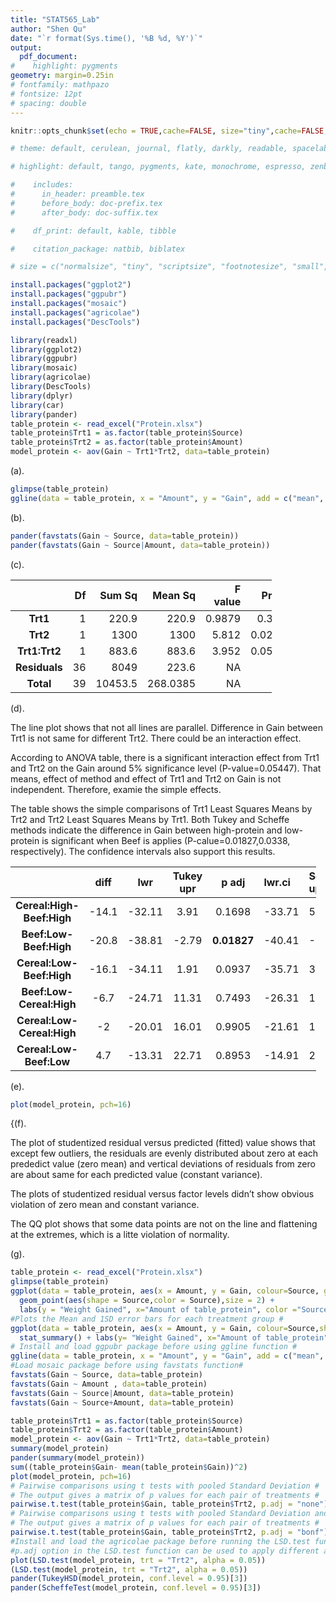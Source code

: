 ```yaml
---
title: "STAT565_Lab"
author: "Shen Qu"
date: "`r format(Sys.time(), '%B %d, %Y')`"
output: 
  pdf_document:
#    highlight: pygments
geometry: margin=0.25in
# fontfamily: mathpazo
# fontsize: 12pt
# spacing: double
---
```


```r
knitr::opts_chunk$set(echo = TRUE,cache=FALSE, size="tiny",cache=FALSE, results="markup", tidy=T)

# theme: default, cerulean, journal, flatly, darkly, readable, spacelab, united, cosmo, lumen, paper, sandstone, simplex, and yeti

# highlight: default, tango, pygments, kate, monochrome, espresso, zenburn, haddock, and textmate

#    includes:
#      in_header: preamble.tex
#      before_body: doc-prefix.tex
#      after_body: doc-suffix.tex

#    df_print: default, kable, tibble

#    citation_package: natbib, biblatex

# size = c("normalsize", "tiny", "scriptsize", "footnotesize", "small", "large", "Large", "LARGE", "huge", "Huge")
```

```r
install.packages("ggplot2")
install.packages("ggpubr")
install.packages("mosaic")
install.packages("agricolae")
install.packages("DescTools")
```

```r
library(readxl)
library(ggplot2)
library(ggpubr)
library(mosaic)
library(agricolae)
library(DescTools)
library(dplyr)
library(car)
library(pander)
table_protein <- read_excel("Protein.xlsx")
table_protein$Trt1 = as.factor(table_protein$Source)
table_protein$Trt2 = as.factor(table_protein$Amount)
model_protein <- aov(Gain ~ Trt1*Trt2, data=table_protein)
```

(a). \textcolor[rgb]{0.5,0.5,0.5}{Plot the data and report the plot here (A plot with data and means of treatment combinations). Do not report code here. Describe the observed relationship between two factors.}

```r
glimpse(table_protein)
ggline(data = table_protein, x = "Amount", y = "Gain", add = c("mean", "jitter"),shape= "Source",  color = "Source", linetype = "Source", ylab= "Weight Gained", xlab="Amount of table_protein")
```


(b). \textcolor[rgb]{0.5,0.5,0.5}{Obtain the numerical summary for each treatment combination and factor levels separately. Report them here in a tabular form.}

```r
pander(favstats(Gain ~ Source, data=table_protein))
pander(favstats(Gain ~ Source|Amount, data=table_protein))
```

(c). \textcolor[rgb]{0.5,0.5,0.5}{Fit the two-factor factorial model and report the complete ANOVA table here. Do not report code here. The complete ANOVA table should have a row for each of the following: main effects of each treatment, two-factor interaction effects, error and total.}

   -----------------------------------------------------------
        &nbsp;       Df   Sum Sq   Mean Sq   F value   Pr(>F)  
  --------------- ---- -------- --------- --------- ---------
     **Trt1**      1    220.9     220.9    0.9879    0.3269  

   **Trt2**        1     1300     1300      5.812    0.02114 

   **Trt1:Trt2**   1    883.6     883.6     3.952    0.05447 

   **Residuals**   36    8049     223.6      NA        NA    
 
   **Total**       39   10453.5   268.0385      NA        NA    
   -----------------------------------------------------------

(d). \textcolor[rgb]{0.5,0.5,0.5}{Based on the ANOVA table write your conclusion appropriately. Perform all the necessary tests and report the conclusion along with the p-value.}

The line plot shows that not all lines are parallel. Difference in Gain between Trt1 is not same for different Trt2. There could be an interaction effect.

According to ANOVA table, there is a significant interaction effect from Trt1 and Trt2 on the Gain around 5% significance level (P-value=0.05447). That means, effect of method and effect of Trt1 and Trt2 on Gain is not independent. Therefore, examie the simple effects.

The table shows the simple comparisons of Trt1 Least Squares Means by Trt2 and Trt2 Least Squares Means by Trt1. Both Tukey and Scheffe methods indicate the difference in Gain between high-protein and low-protein is significant when Beef is applies (P-calue=0.01827,0.0338, respectively). The confidence intervals also support this results.

   ------------------------------------------------------------------------------------------
               &nbsp;             diff             Tukey                      Scheffe       
               &nbsp;                      lwr      upr     p adj    lwr.ci   upr.ci    pval
   ---------------------------- ------- -------- ------- ----------- -------- ------- ---------
   **Cereal:High-Beef:High**    -14.1   -32.11   3.91      0.1698      -33.71   5.509      0.2358

   **Beef:Low-Beef:High**       -20.8   -38.81   -2.79   **0.01827**   -40.41   -1.191   **0.0338**

   **Cereal:Low-Beef:High**     -16.1   -34.11   1.91      0.0937      -35.71   3.509      0.1418

   **Beef:Low-Cereal:High**     -6.7    -24.71   11.31     0.7493      -26.31   12.91      0.8004

   **Cereal:Low-Cereal:High**    -2     -20.01   16.01     0.9905      -21.61   17.61      0.9929

   **Cereal:Low-Beef:Low**       4.7    -13.31   22.71     0.8953      -14.91   24.31      0.9195
  ------------------------------------------------------------------------------------------

(e). \textcolor[rgb]{0.5,0.5,0.5}{Provide the plots of residuals here. Do not report code here.}

```r
plot(model_protein, pch=16)
```

{(f). \textcolor[rgb]{0.5,0.5,0.5}{Based on the residual plots, clearly explain whether assumptions in the model are satisfied or violated.}

The plot of studentized residual versus predicted (fitted) value shows that except few outliers, the residuals are evenly distributed about zero at each prededict value (zero mean) and vertical deviations of residuals from zero are about same for each predicted value (constant variance).

The plots of studentized residual versus factor levels didn't show obvious violation of zero mean and constant variance.

The QQ plot shows that some data points are not on the line and flattening at the extremes, which is a litte violation of normality.

(g). \textcolor[rgb]{0.5,0.5,0.5}{Report the code here without output.}

```r
table_protein <- read_excel("Protein.xlsx")
glimpse(table_protein)
ggplot(data = table_protein, aes(x = Amount, y = Gain, colour=Source, group=Source))+ 
  geom_point(aes(shape = Source,color = Source),size = 2) + 
  labs(y = "Weight Gained", x="Amount of table_protein", color ="Source of table_protein", shape ="Source of table_protein")
#Plots the Mean and 1SD error bars for each treatment group #
ggplot(data = table_protein, aes(x = Amount, y = Gain, colour=Source,shape = Source, group=Source)) +
  stat_summary() + labs(y= "Weight Gained", x="Amount of table_protein", color="Source", shape="Source")
# Install and load ggpubr package before using ggline function # 
ggline(data = table_protein, x = "Amount", y = "Gain", add = c("mean", "jitter"),shape= "Source",  color = "Source", linetype = "Source", ylab= "Weight Gained", xlab="Amount of table_protein")
#Load mosaic package before using favstats function#
favstats(Gain ~ Source, data=table_protein)
favstats(Gain ~ Amount , data=table_protein)
favstats(Gain ~ Source|Amount, data=table_protein)
favstats(Gain ~ Source+Amount, data=table_protein)

table_protein$Trt1 = as.factor(table_protein$Source)
table_protein$Trt2 = as.factor(table_protein$Amount)
model_protein <- aov(Gain ~ Trt1*Trt2, data=table_protein)
summary(model_protein)
pander(summary(model_protein))
sum((table_protein$Gain- mean(table_protein$Gain))^2)
plot(model_protein, pch=16)
# Pairwise comparisons using t tests with pooled Standard Deviation #
# The output gives a matrix of p values for each pair of treatments #
pairwise.t.test(table_protein$Gain, table_protein$Trt2, p.adj = "none") 
# Pairwise comparisons using t tests with pooled Standard Deviation and Bonferroni adjustment #
# The output gives a matrix of p values for each pair of treatments #
pairwise.t.test(table_protein$Gain, table_protein$Trt2, p.adj = "bonf")
#Install and load the agricolae package before running the LSD.test function below #
#p.adj option in the LSD.test function can be used to apply different adjustments to control error rates#
plot(LSD.test(model_protein, trt = "Trt2", alpha = 0.05))
(LSD.test(model_protein, trt = "Trt2", alpha = 0.05)) 
pander(TukeyHSD(model_protein, conf.level = 0.95)[3])
pander(ScheffeTest(model_protein, conf.level = 0.95)[3])
```